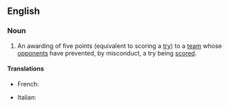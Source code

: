 ==English==

===Noun===
{{en-noun|head=[[penalty]] [[try]]|pl=penalty tries}}

# {{context|rugby|lang=en}} An awarding of five points (equivalent to scoring a [[try]]) to a [[team]] whose [[opponents]] have prevented, by misconduct, a try being [[scored]].

====Translations====
{{trans-top|awarding of five points}}
* French: {{t-|fr|essai de pénalité|m}}
{{trans-mid}}
* Italian: {{t-|it|meta tecnica|f}}
{{trans-bottom}}